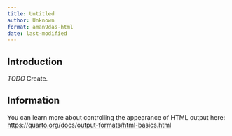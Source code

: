 ```yaml
---
title: Untitled
author: Unknown
format: aman9das-html
date: last-modified
---
```


## Introduction

*TODO* Create.

## Information

You can learn more about controlling the appearance of HTML output here:
<https://quarto.org/docs/output-formats/html-basics.html>
